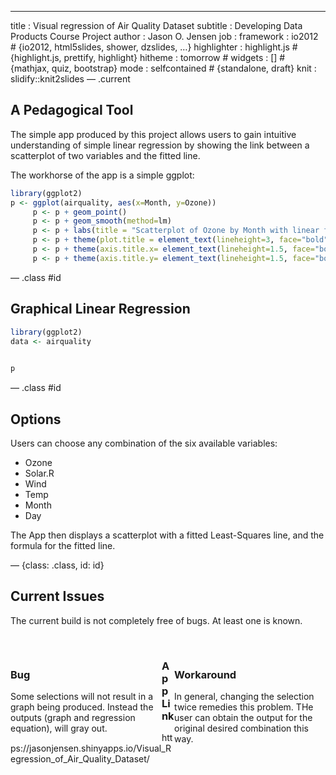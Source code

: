 ---
title       : Visual regression of Air Quality Dataset
subtitle    : Developing Data Products Course Project
author      : Jason O. Jensen
job         : 
framework   : io2012        # {io2012, html5slides, shower, dzslides, ...}
highlighter : highlight.js  # {highlight.js, prettify, highlight}
hitheme     : tomorrow      # 
widgets     : []            # {mathjax, quiz, bootstrap}
mode        : selfcontained # {standalone, draft}
knit        : slidify::knit2slides
--- .current

## A Pedagogical Tool

The simple app produced by this project allows users to gain intuitive understanding of simple linear regression by showing the link between a scatterplot of two variables and the fitted line.

The workhorse of the app is a simple ggplot:

```r
library(ggplot2)
p <- ggplot(airquality, aes(x=Month, y=Ozone)) 
     p <- p + geom_point() 
     p <- p + geom_smooth(method=lm)
     p <- p + labs(title = "Scatterplot of Ozone by Month with linear fit")
     p <- p + theme(plot.title = element_text(lineheight=3, face="bold", color="black", size=20))
     p <- p + theme(axis.title.x= element_text(lineheight=1.5, face="bold", color="black", size = 14))
     p <- p + theme(axis.title.y= element_text(lineheight=1.5, face="bold", color="black", size = 14))  

```

--- .class #id 

## Graphical Linear Regression
```r
library(ggplot2)
data <- airquality
     
```

```r
p
```

--- .class #id 

## Options

Users can choose any combination of the six available variables:

- Ozone
- Solar.R
- Wind
- Temp
- Month
- Day

The App then displays a scatterplot with a fitted Least-Squares line, and the formula for the fitted line.


--- {class: .class, id: id}

## Current Issues
The current build is not completely free of bugs. At least one is known.

<br />

<div style='float:left;width:48%'>

<h3>Bug</h3>

<p>Some selections will not result in a graph being produced. Instead the outputs (graph and regression equation), will gray out.</p>
</div>

<div style='float:right;width:48%'>
 
<h3>Workaround</h3>

<p>In general, changing the selection twice remedies this problem. THe user can obtain the output for the original desired combination this way.</p>
</div>

### App Link
https://jasonjensen.shinyapps.io/Visual_Regression_of_Air_Quality_Dataset/
